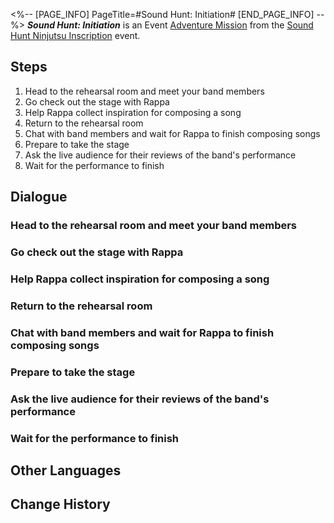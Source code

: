 <%-- [PAGE_INFO]
PageTitle=#Sound Hunt: Initiation#
[END_PAGE_INFO] --%>
{{Stub|Dialogue.}}
{{Mission Infobox
|id            = 8026102
|title         = 
|image         = Mission Sound Hunt Initiation.png{{subst:void|<!--$UPLOAD:<<SpriteOutput/Chronicle/8026102.png>-<Mission Sound Hunt Initiation.png>-<Fate's Atlas Images>>-->}}
|type          = Adventure
|event_name    = Sound Hunt Ninjutsu Inscription
|chapter       = Sound Hunt Ninjutsu Inscription
|requirements  = [[Adventure Mission]] ''[[Sound Hunt: Prologue]]'' completed
|summary       = Following a successful conclusion to the first show, the audience's enthusiasm for the band is soaring. Take a short break and prepare for the second show!
|characters    = Arfey; Audience; Band Members; Calm Spectator; Charmony Academy Rep; Czipo; Dafanchy; Dreamweaver Academy Rep; Enraged Spectator; Excited Spectator; Fortune Academy Rep; Joyful Audience; Montana; Mr. Reca; Nervous Band Member; Quiet Band Member; Rappa; Trailblazer; Trendy Band Member
|startLocation = [[Penacony]] - [[Penacony Paperfold University College]]
|world         = Penacony
|area          = Penacony Paperfold University College
|prev          = Sound Hunt: Prologue
|next          = Sound Hunt: Continuation
|rewards       = Stellar Jade*20; Traveler's Guide*2; Refined Aether*2; Melody of Dazzling Light (Disk)*1 { text = ''Melody of Dazzling Light'' }; Credit*20,000
}}
'''''Sound Hunt: Initiation''''' is an Event [[Adventure Mission]] from the [[Sound Hunt Ninjutsu Inscription]] event.

==Steps==
# Head to the rehearsal room and meet your band members
# Go check out the stage with Rappa
# Help Rappa collect inspiration for composing a song
# Return to the rehearsal room
# Chat with band members and wait for Rappa to finish composing songs
# Prepare to take the stage
# Ask the live audience for their reviews of the band's performance
# Wait for the performance to finish

<!--
==Gameplay Notes==

--><!--
==Trial Character==

-->
==Dialogue==
{{Stub Dialogue}}
{{Dialogue End}}

===Head to the rehearsal room and meet your band members{{subst:void|<!--802610202-->}}===
{{Mission Description|type=adventure|location=Penacony Paperfold University College|update|You've become the manager of the music party's performing band, and now your band needs to complete 3 performances on the stage in the middle of the campus.<br />Hurry to the rehearsal room and greet your band members!}}
{{Dialogue Start}}
:{{tx}}
{{Dialogue End}}

===Go check out the stage with Rappa{{subst:void|<!--802610203-->}}===
{{Mission Description|type=adventure|location=Penacony Paperfold University College|update|You've become the manager of the music party's performing band, and now your band needs to complete 3 performances on the stage in the middle of the campus.<br />The band has been created. Go check out the stage with Rappa.}}
{{Dialogue Start}}
:{{tx}}
{{Dialogue End}}

===Help Rappa collect inspiration for composing a song{{subst:void|<!--802610204-->}}===
{{Mission Description|type=adventure|location=Penacony Paperfold University College|update|You've become the manager of the music party's performing band, and now your band needs to complete 3 performances on the stage in the middle of the campus.<br />The band can only perform original works, and Rappa took over all the work involving composition. You need to collect enough inspiration to help her with composing.}}
{{Dialogue Start}}
:{{tx}}
{{Dialogue End}}

===Return to the rehearsal room{{subst:void|<!--802610205-->}}===
{{Mission Description|type=adventure|location=Penacony Paperfold University College|update|You've become the manager of the music party's performing band, and now your band needs to complete 3 performances on the stage in the middle of the campus.<br />The inspiration required for composing music has all been collected. Go back and see how the rehearsal is going.}}
{{Dialogue Start}}
:{{tx}}
{{Dialogue End}}

===Chat with band members and wait for Rappa to finish composing songs{{subst:void|<!--802610207-->}}===
{{Mission Description|type=adventure|location=Penacony Paperfold University College|update|You've become the manager of the music party's performing band, and now your band needs to complete 3 performances on the stage in the middle of the campus.<br />Rappa is immersed in composing music. Use this time to chat with the other band members.}}
{{Dialogue Start}}
:{{tx}}
{{Dialogue End}}

===Prepare to take the stage{{subst:void|<!--802610214-->}}===
{{Mission Description|type=adventure|location=Penacony Paperfold University College|update|You've become the manager of the music party's performing band, and now your band needs to complete 3 performances on the stage in the middle of the campus.<br />All is ready. It's time to head to the battlefield!}}
{{Dialogue Start}}
:{{tx}}
{{Dialogue End}}

===Ask the live audience for their reviews of the band's performance{{subst:void|<!--802610218-->}}===
{{Mission Description|type=adventure|location=Penacony Paperfold University College|update|You've become the manager of the music party's performing band, and now your band needs to complete 3 performances on the stage in the middle of the campus.<br />The first performance is happening. Ask the live audience about their reviews of the band's performance.}}
{{Dialogue Start}}
:{{tx}}
{{Dialogue End}}

===Wait for the performance to finish{{subst:void|<!--802610223-->}}===
{{Mission Description|type=adventure|location=Penacony Paperfold University College|update|You've become the manager of the music party's performing band, and now your band needs to complete 3 performances on the stage in the middle of the campus.<br />The audience gave a high score to the performance! You can finally relax and watch the show...}}
{{Dialogue Start}}
:{{tx}}
{{Dialogue End}}

==Other Languages==
{{Other Languages
|en   = Sound Hunt: Initiation
|zhs  = 音律狩猎•起始篇
|zht  = 音律狩獵•起始篇
|ja   = 音律狩猟・序章
|ko   = 음률 사냥•시작편
|es   = Cacería del Sonido: Comienzo
|fr   = Chasse au son&nbsp;: Initiation
|ru   = Музыкальная охота: Начало
|th   = ทำนองไล่ล่า: บทเริ่มต้น
|vi   = Săn Bắn Âm Luật: Chương Khởi Đầu
|de   = Klangjagd: Der Anfang
|id   = Perburuan Nada: Awal
|pt   = Caça ao Som: Iniciação
}}

==Change History==
{{Change History|2.6}}

